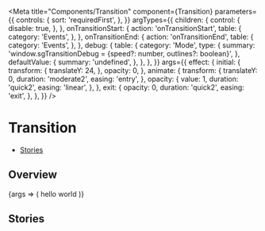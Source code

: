 

<Meta
  title="Components/Transition"
  component={Transition}
  parameters={{
    controls: {
      sort: 'requiredFirst',
    },
  }}
  argTypes={{
    children: {
      control: {
        disable: true,
      },
    },
    onTransitionStart: {
      action: 'onTransitionStart',
      table: {
        category: 'Events',
      },
    },
    onTransitionEnd: {
      action: 'onTransitionEnd',
      table: {
        category: 'Events',
      },
    },
    debug: {
      table: {
        category: 'Mode',
        type: {
          summary:
            'window.sgTransitionDebug = {speed?: number, outlines?: boolean}',
        },
        defaultValue: {
          summary: 'undefined',
        },
      },
    },
  }}
  args={{
    effect: {
      initial: {
        transform: {
          translateY: 24,
        },
        opacity: 0,
      },
      animate: {
        transform: {
          translateY: 0,
          duration: 'moderate2',
          easing: 'entry',
        },
        opacity: {
          value: 1,
          duration: 'quick2',
          easing: 'linear',
        },
      },
      exit: {
        opacity: 0,
        duration: 'quick2',
        easing: 'exit',
      },
    },
  }}
/>

# Transition

- [Stories](#stories)

## Overview

<Canvas>
  <Story name="Default">
    {args => (
      <Transition {...args}>
        <Box color="blue-40" padding="m">
          <Text color="text-white" weight="bold">
            hello world
          </Text>
        </Box>
      </Transition>
    )}
  </Story>
</Canvas>

<ArgsTable story="Default" />

## Stories
